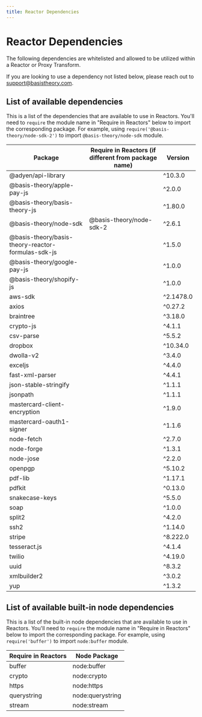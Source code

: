 ```yaml
---
title: Reactor Dependencies
---
```



# Reactor Dependencies

The following dependencies are whitelisted and allowed to be utilized within a Reactor or Proxy Transform.

<Alert>If you are looking to use a dependency not listed below, please reach out to <a href="mailto:support@basistheory.com?subject=Reactor%20Dependency%20Request">support@basistheory.com</a>.</Alert>

## List of available dependencies

This is a list of the dependencies that are available to use in Reactors. You'll need to `require` the module name in "Require in Reactors" below to import the corresponding package. For example, using `require('@basis-theory/node-sdk-2')` to import `@basis-theory/node-sdk` module.

| Package                                            | Require in Reactors (if different from package name) | Version   |
|----------------------------------------------------|------------------------------------------------------|-----------|
| @adyen/api-library                                 |                                                      | ^10.3.0   |
| @basis-theory/apple-pay-js                         |                                                      | ^2.0.0    |
| @basis-theory/basis-theory-js                      |                                                      | ^1.80.0   |
| @basis-theory/node-sdk                             | @basis-theory/node-sdk-2                             | ^2.6.1    |
| @basis-theory/basis-theory-reactor-formulas-sdk-js |                                                      | ^1.5.0    |
| @basis-theory/google-pay-js                        |                                                      | ^1.0.0    |
| @basis-theory/shopify-js                           |                                                      | ^1.0.0    |
| aws-sdk                                            |                                                      | ^2.1478.0 |
| axios                                              |                                                      | ^0.27.2   |
| braintree                                          |                                                      | ^3.18.0   |
| crypto-js                                          |                                                      | ^4.1.1    |
| csv-parse                                          |                                                      | ^5.5.2    |
| dropbox                                            |                                                      | ^10.34.0  |
| dwolla-v2                                          |                                                      | ^3.4.0    |
| exceljs                                            |                                                      | ^4.4.0    |
| fast-xml-parser                                    |                                                      | ^4.4.1    |
| json-stable-stringify                              |                                                      | ^1.1.1    |
| jsonpath                                           |                                                      | ^1.1.1    |
| mastercard-client-encryption                       |                                                      | ^1.9.0    |
| mastercard-oauth1-signer                           |                                                      | ^1.1.6    |
| node-fetch                                         |                                                      | ^2.7.0    |
| node-forge                                         |                                                      | ^1.3.1    |
| node-jose                                          |                                                      | ^2.2.0    |
| openpgp                                            |                                                      | ^5.10.2   |
| pdf-lib                                            |                                                      | ^1.17.1   |
| pdfkit                                             |                                                      | ^0.13.0   |
| snakecase-keys                                     |                                                      | ^5.5.0    |
| soap                                               |                                                      | ^1.0.0    |
| split2                                             |                                                      | ^4.2.0    |
| ssh2                                               |                                                      | ^1.14.0   |
| stripe                                             |                                                      | ^8.222.0  |
| tesseract.js                                       |                                                      | ^4.1.4    |
| twilio                                             |                                                      | ^4.19.0   |
| uuid                                               |                                                      | ^8.3.2    |
| xmlbuilder2                                        |                                                      | ^3.0.2    |
| yup                                                |                                                      | ^1.3.2    |

## List of available built-in node dependencies

This is a list of the built-in node dependencies that are available to use in Reactors. You'll need to `require` the module name in "Require in Reactors" below to import the corresponding package. For example, using `require('buffer')` to import `node:buffer` module.

| Require in Reactors                    | Node Package        |
|----------------------------------------|---------------------|
| buffer                                 | node:buffer         |
| crypto                                 | node:crypto         |
| https                                  | node:https          |
| querystring                            | node:querystring    |
| stream                                 | node:stream         |
